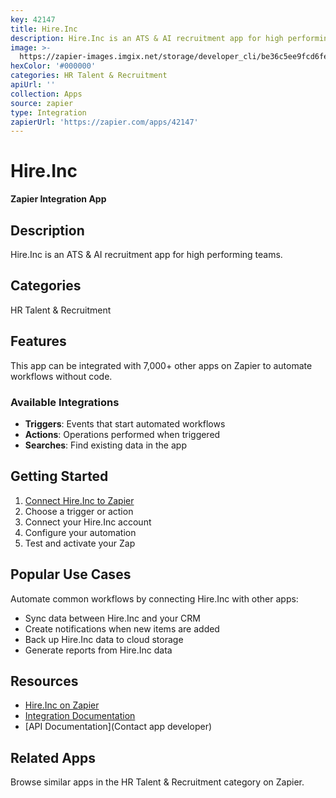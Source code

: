 ```yaml
---
key: 42147
title: Hire.Inc
description: Hire.Inc is an ATS & AI recruitment app for high performing teams.
image: >-
  https://zapier-images.imgix.net/storage/developer_cli/be36c5ee9fcd6fec01230c13c13269a6.png?auto=format%2Ccompress&ixlib=python-3.0.0&q=50
hexColor: '#000000'
categories: HR Talent & Recruitment
apiUrl: ''
collection: Apps
source: zapier
type: Integration
zapierUrl: 'https://zapier.com/apps/42147'
---
```

# Hire.Inc

**Zapier Integration App**

## Description

Hire.Inc is an ATS & AI recruitment app for high performing teams.

## Categories

HR Talent & Recruitment

## Features

This app can be integrated with 7,000+ other apps on Zapier to automate workflows without code.

### Available Integrations

- **Triggers**: Events that start automated workflows
- **Actions**: Operations performed when triggered
- **Searches**: Find existing data in the app

## Getting Started

1. [Connect Hire.Inc to Zapier](https://zapier.com/apps/42147)
2. Choose a trigger or action
3. Connect your Hire.Inc account
4. Configure your automation
5. Test and activate your Zap

## Popular Use Cases

Automate common workflows by connecting Hire.Inc with other apps:

- Sync data between Hire.Inc and your CRM
- Create notifications when new items are added
- Back up Hire.Inc data to cloud storage
- Generate reports from Hire.Inc data

## Resources

- [Hire.Inc on Zapier](https://zapier.com/apps/42147)
- [Integration Documentation](https://zapier.com/apps/42147/integrations)
- [API Documentation](Contact app developer)

## Related Apps

Browse similar apps in the HR Talent & Recruitment category on Zapier.
